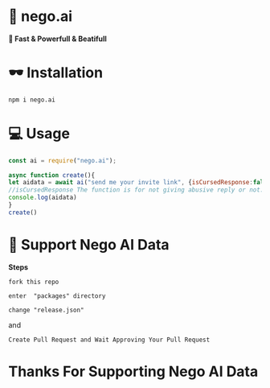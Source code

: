 # 🚀 nego.ai
 **🗼 Fast & Powerfull & Beatifull**


# 🕶 Installation

```bash
npm i nego.ai
```

# 💻 Usage

```js
const ai = require("nego.ai");

async function create(){
let aidata = await ai("send me your invite link", {isCursedResponse:false})
//isCursedResponse The function is for not giving abusive reply or not. 
console.log(aidata)
}
create()
```




# 👑 Support Nego AI Data

 **Steps**

```fork this repo```

```enter  "packages" directory```

```change "release.json" ```

and

```Create Pull Request and Wait Approving Your Pull Request```

# Thanks For Supporting Nego AI Data

